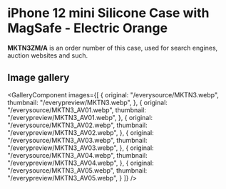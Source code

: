 
# iPhone 12 mini Silicone Case with MagSafe - Electric Orange

<Callout type='info' emoji='👉🏻'>**MKTN3ZM/A** is an order number of this case, used for search engines, auction websites and such.</Callout>

## Image gallery

<GalleryComponent
    images={[
      {
        original: "/everysource/MKTN3.webp",
        thumbnail: "/everypreview/MKTN3.webp",
      },
      {
        original: "/everysource/MKTN3_AV01.webp",
        thumbnail: "/everypreview/MKTN3_AV01.webp",
      },
      {
        original: "/everysource/MKTN3_AV02.webp",
        thumbnail: "/everypreview/MKTN3_AV02.webp",
      },
      {
        original: "/everysource/MKTN3_AV03.webp",
        thumbnail: "/everypreview/MKTN3_AV03.webp",
      },
      {
        original: "/everysource/MKTN3_AV04.webp",
        thumbnail: "/everypreview/MKTN3_AV04.webp",
      },
      {
        original: "/everysource/MKTN3_AV05.webp",
        thumbnail: "/everypreview/MKTN3_AV05.webp",
      }
    ]}
  />
